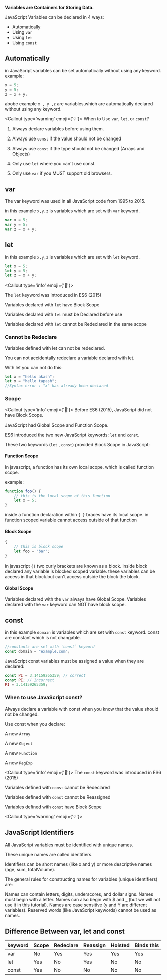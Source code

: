 
**Variables are Containers for Storing Data.**

JavaScript Variables can be declared in 4 ways:

-   Automatically
-   Using `var`
-   Using `let`
-   Using `const`

## Automatically

in JavaScript variables can be set automatically without using any keyword. example:

```javascript filename="index.js" showLineNumbers
x = 5;
y = 5;
z = x + y;
```

abobe example `x , y ,z` are variables,which are automatically declared without using any keyword.

<Callout type='warning' emoji={'💡'}>
When to Use `var`, `let`, or `const`?
1. Always declare variables before using them.

2. Always use `const` if the value should not be changed

3. Always use `const` if the type should not be changed (Arrays and Objects)

4. Only use `let` where you can't use const.

5. Only use `var` if you MUST support old browsers.

</Callout>

## var

The var keyword was used in all JavaScript code from 1995 to 2015.

in this example `x,y,z` is variables which are set with `var` keyword.

```javascript filename="index.js" showLineNumbers
var x = 5;
var y = 5;
var z = x + y;
```

## let

in this example `x,y,z` is variables which are set with `let` keyword.

```javascript filename="index.js" showLineNumbers
let x = 5;
let y = 5;
let z = x + y;
```

<Callout type='info' emoji={'🚩'}>

The `let` keyword was introduced in ES6 (2015)

Variables declared with `let` have Block Scope

Variables declared with `let` must be Declared before use

Variables declared with `let` cannot be Redeclared in the same scope

</Callout>

### Cannot be Redeclare

Variables defined with let can not be redeclared.

You can not accidentally redeclare a variable declared with let.

With let you can not do this:

```javascript filename="index.js" showLineNumbers
let x = "hello akash";
let x = "hello tapash";
//Syntax error : "x" has already been declared
```

### Scope

<Callout type='info' emoji={'🚩'}>
Before ES6 (2015), JavaScript did not have Block Scope.

JavaScript had Global Scope and Function Scope.

ES6 introduced the two new JavaScript keywords: `let` and `const`.

These two keywords (`let` , `const`) provided Block Scope in JavaScript:

</Callout>

#### Function Scope

In javascript, a function has its own local scope. which is called function scope.

example:

```js
function foo() {
    // this is the local scope of this function
    let x = 5;
}
```

inside a function declaration within `{ }` braces have its local scope. in function scoped variable cannot access outside of that function

#### Block Scope

```js
{
    // this is block scope
    let foo = "bar";
}
```

in javascript `{}` two curly brackets are known as a block. inside block declared any variable is blocked scoped variable. these variables can be access in that block.but can't access outside the block the block.

#### Global Scope

Variables declared with the `var` always have Global Scope. Variables declared with the `var` keyword can NOT have block scope.

## const

in this example `domain` is variables which are set with `const` keyword. const are constant which is not changable.

```javascript filename="index.js" showLineNumbers
//constants are set with `const` keyword
const domain = "example.com";
```

JavaScript const variables must be assigned a value when they are declared:

```javascript filename="index.js" showLineNumbers
const PI = 3.14159265359; // correct
const PI; // Incorrect
PI = 3.14159265359;

```

### When to use JavaScript const?

Always declare a variable with const when you know that the value should not be changed.

Use const when you declare:

A new `Array`

A new `Object`

A new `Function`

A new `RegExp`

<Callout type='info' emoji={'🚩'}>
The `const` keyword was introduced in ES6 (2015)

Variables defined with `const` cannot be Redeclared

Variables defined with `const` cannot be Reassigned

Variables defined with `const` have Block Scope

</Callout>

<Callout type='warning' emoji={'💡'}>
## JavaScript Identifiers
 All JavaScript variables must be identified with unique names.

These unique names are called identifiers.

Identifiers can be short names (like x and y) or more descriptive names (age, sum, totalVolume).

The general rules for constructing names for variables (unique identifiers) are:

Names can contain letters, digits, underscores, and dollar signs. Names must begin with a letter. Names can also begin with $ and \_ (but we will not use it in this tutorial). Names are case sensitive (y and Y are different variables). Reserved words (like JavaScript keywords) cannot be used as names.

</Callout>

## Difference Between var, let and const

| keyword | Scope | Redeclare | Reassign | Hoisted | Binds this |
| ------- | ----- | --------- | -------- | ------- | ---------- |
| var     | No    | Yes       | Yes      | Yes     | Yes        |
| let     | Yes   | No        | Yes      | No      | No         |
| const   | Yes   | No        | No       | No      | No         |

